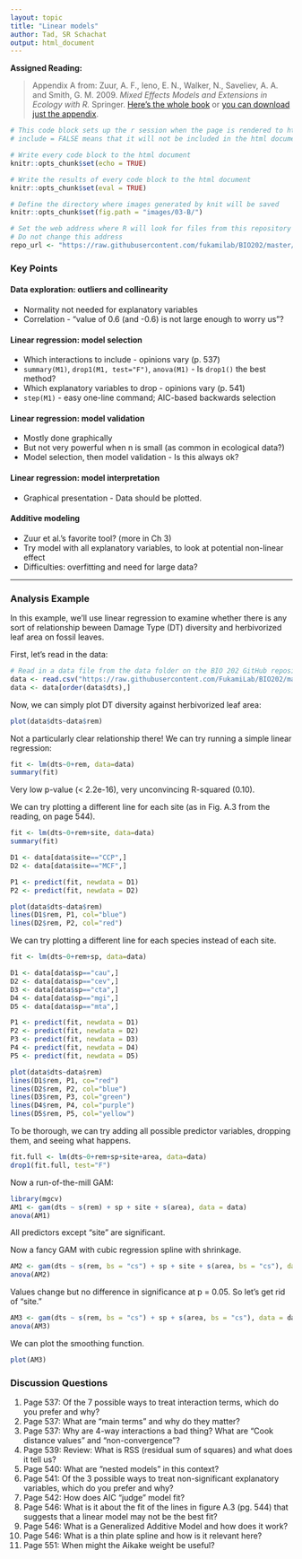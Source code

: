 ```yaml
---
layout: topic
title: "Linear models"
author: Tad, SR Schachat
output: html_document
---
```


**Assigned Reading:**

> Appendix A from: Zuur, A. F., Ieno, E. N., Walker, N., Saveliev, A. A. and Smith, G. M. 2009. *Mixed Effects Models and Extensions in Ecology with R.* Springer. [Here's the whole book](https://link-springer-com.stanford.idm.oclc.org/book/10.1007%2F978-0-387-87458-6) or [you can download just the appendix](https://link.springer.com/content/pdf/bbm%3A978-0-387-87458-6%2F1.pdf).


```r
# This code block sets up the r session when the page is rendered to html
# include = FALSE means that it will not be included in the html document

# Write every code block to the html document 
knitr::opts_chunk$set(echo = TRUE)

# Write the results of every code block to the html document 
knitr::opts_chunk$set(eval = TRUE)

# Define the directory where images generated by knit will be saved
knitr::opts_chunk$set(fig.path = "images/03-B/")

# Set the web address where R will look for files from this repository
# Do not change this address
repo_url <- "https://raw.githubusercontent.com/fukamilab/BIO202/master/"
```

### Key Points

#### Data exploration: outliers and collinearity
+ Normality not needed for explanatory variables
+ Correlation - "value of 0.6 (and -0.6) is not large enough to worry us"?

#### Linear regression: model selection
+ Which interactions to include - opinions vary (p. 537)
+ `summary(M1)`, `drop1(M1, test="F")`, `anova(M1)` - Is `drop1()` the best method?
+ Which explanatory variables to drop - opinions vary (p. 541)
+ `step(M1)` - easy one-line command; AIC-based backwards selection

#### Linear regression: model validation
+ Mostly done graphically
+ But not very powerful when n is small (as common in ecological data?)
+ Model selection, then model validation - Is this always ok?

#### Linear regression: model interpretation
+ Graphical presentation - Data should be plotted.

#### Additive modeling
+ Zuur et al.'s favorite tool? (more in Ch 3)
+ Try model with all explanatory variables, to look at potential non-linear effect
+ Difficulties: overfitting and need for large data?

***

### Analysis Example

In this example, we'll use linear regression to examine whether there is any sort of relationship beween Damage Type (DT) diversity and herbivorized leaf area on fossil leaves.

First, let's read in the data:

```r
# Read in a data file from the data folder on the BIO 202 GitHub repository
data <- read.csv("https://raw.githubusercontent.com/FukamiLab/BIO202/master/data/03-B-permian.csv")
data <- data[order(data$dts),]
```

Now, we can simply plot DT diversity against herbivorized leaf area:

```r
plot(data$dts~data$rem)
```

Not a particularly clear relationship there! We can try running a simple linear regression:

```r
fit <- lm(dts~0+rem, data=data)
summary(fit)
```

Very low p-value (< 2.2e-16), very unconvincing R-squared (0.10).

We can try plotting a different line for each site (as in Fig. A.3 from the reading, on page 544).

```r
fit <- lm(dts~0+rem+site, data=data)
summary(fit)

D1 <- data[data$site=="CCP",]
D2 <- data[data$site=="MCF",]

P1 <- predict(fit, newdata = D1)
P2 <- predict(fit, newdata = D2)

plot(data$dts~data$rem)
lines(D1$rem, P1, col="blue")
lines(D2$rem, P2, col="red")
```

We can try plotting a different line for each species instead of each site.

```r
fit <- lm(dts~0+rem+sp, data=data)

D1 <- data[data$sp=="cau",]
D2 <- data[data$sp=="cev",]
D3 <- data[data$sp=="cta",]
D4 <- data[data$sp=="mgi",]
D5 <- data[data$sp=="mta",]

P1 <- predict(fit, newdata = D1)
P2 <- predict(fit, newdata = D2)
P3 <- predict(fit, newdata = D3)
P4 <- predict(fit, newdata = D4)
P5 <- predict(fit, newdata = D5)

plot(data$dts~data$rem)
lines(D1$rem, P1, co="red")
lines(D2$rem, P2, col="blue")
lines(D3$rem, P3, col="green")
lines(D4$rem, P4, col="purple")
lines(D5$rem, P5, col="yellow")
```

To be thorough, we can try adding all possible predictor variables, dropping them, and seeing what happens.

```r
fit.full <- lm(dts~0+rem+sp+site+area, data=data)
drop1(fit.full, test="F")
```

Now a run-of-the-mill GAM:

```r
library(mgcv)
AM1 <- gam(dts ~ s(rem) + sp + site + s(area), data = data)
anova(AM1)
```

All predictors except "site" are significant.

Now a fancy GAM with cubic regression spline with shrinkage.

```r
AM2 <- gam(dts ~ s(rem, bs = "cs") + sp + site + s(area, bs = "cs"), data = data)
anova(AM2)
```

Values change but no difference in significance at p = 0.05. So let's get rid of "site."

```r
AM3 <- gam(dts ~ s(rem, bs = "cs") + sp + s(area, bs = "cs"), data = data)
anova(AM3)
```

We can plot the smoothing function.

```r
plot(AM3)
```

### Discussion Questions

1. Page 537: Of the 7 possible ways to treat interaction terms, which do you prefer and why?
2. Page 537: What are "main terms" and why do they matter?
3. Page 537: Why are 4-way interactions a bad thing? What are "Cook distance values" and "non-convergence"?
4. Page 539: Review: What is RSS (residual sum of squares) and what does it tell us?
5. Page 540: What are "nested models" in this context?
6. Page 541: Of the 3 possible ways to treat non-significant explanatory variables, which do you prefer and why?
7. Page 542: How does AIC "judge" model fit?
8. Page 546: What is it about the fit of the lines in figure A.3 (pg. 544) that suggests that a linear model may not be the best fit?
9. Page 546: What is a Generalized Additive Model and how does it work?
10. Page 546: What is a thin plate spline and how is it relevant here?
11. Page 551: When might the Aikake weight be useful?